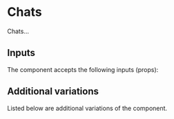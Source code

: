 

<Meta name="Documentation" of={ChatStories} />

# Chats

Chats...

<Primary />

## Inputs

The component accepts the following inputs (props):

<Controls />

## Additional variations

Listed below are additional variations of the component.

<Stories />
